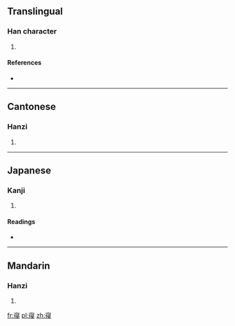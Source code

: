 ==Translingual==

===Han character===
{{Han char|rn=40|rad=宀|as=09|sn=12|four=3014<sub>7</sub>|canj=十人尸水 (JOSE)}}

# {{defn|Han|sort=宀09}}

====References====
* {{Han ref|kx=0289.080|dkj=07238|dj=0572.080|hdz=20943.030|uh=5BD1|ud=23505|bh=D8D4|bd=55508}}

----

==Cantonese==

===Hanzi===
{{yue-hanzi|jyut=|y=cham2}}

# {{defn|lang=yue|sort=宀09}}

----

==Japanese==

===Kanji===
{{ja-kanji|grade=|rs=宀09}}

# {{defn|lang=ja|sort=宀09}}

====Readings====
* {{ja-readings|on=[[しん]] (shin)|kun=[[ふす]] (fusu), [[ねる]] (neru), [[おくざしき]] (okuzashiki)}}

----

==Mandarin==

===Hanzi===
{{cmn-hanzi|pin=[[qǐn]] ([[qin3]])|wg=ch'in<sup>3</sup>}}

# {{defn|lang=cmn|sort=宀09}}

[[fr:寑]]
[[pl:寑]]
[[zh:寑]]
